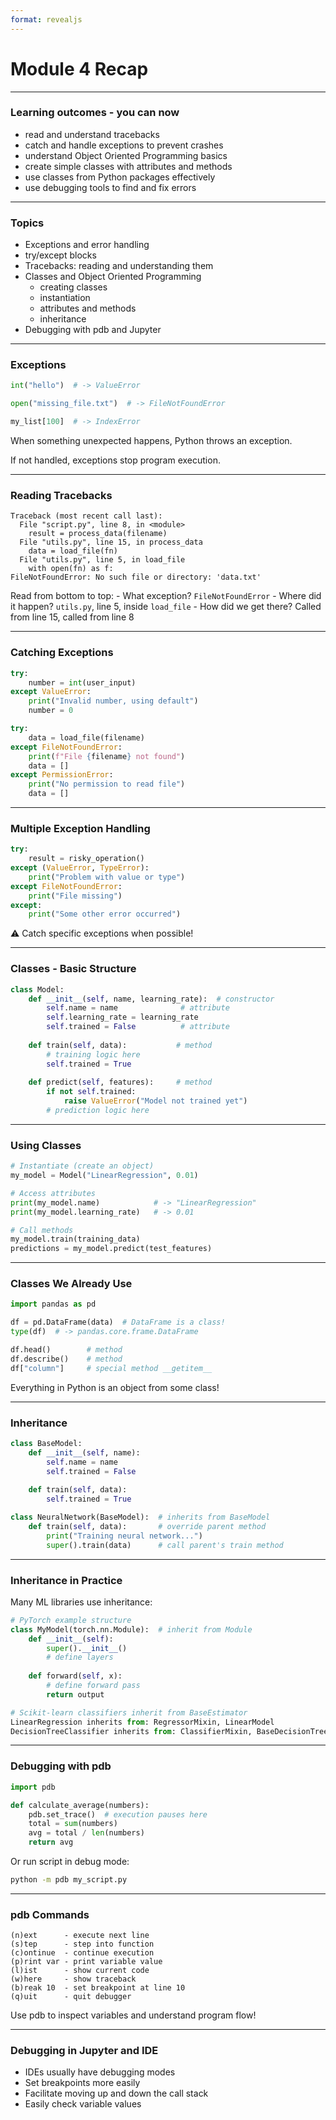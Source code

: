 ```yaml
---
format: revealjs
---
```


# {background-image="../img/module_cover_template.png" background-size="contain" background-repeat="no-repeat"}


# Module 4 Recap

---

### Learning outcomes - you can now

- read and understand tracebacks
- catch and handle exceptions to prevent crashes
- understand Object Oriented Programming basics
- create simple classes with attributes and methods
- use classes from Python packages effectively
- use debugging tools to find and fix errors

---

### Topics

- Exceptions and error handling
- try/except blocks
- Tracebacks: reading and understanding them
- Classes and Object Oriented Programming
  - creating classes
  - instantiation
  - attributes and methods
  - inheritance
- Debugging with pdb and Jupyter

---

### Exceptions

```python
int("hello")  # -> ValueError

open("missing_file.txt")  # -> FileNotFoundError

my_list[100]  # -> IndexError
```

When something unexpected happens, Python throws an exception.

If not handled, exceptions stop program execution.

---

### Reading Tracebacks

```text
Traceback (most recent call last):
  File "script.py", line 8, in <module>
    result = process_data(filename)
  File "utils.py", line 15, in process_data
    data = load_file(fn)
  File "utils.py", line 5, in load_file
    with open(fn) as f:
FileNotFoundError: No such file or directory: 'data.txt'
```

Read from bottom to top:
- What exception? `FileNotFoundError`
- Where did it happen? `utils.py`, line 5, inside `load_file`
- How did we get there? Called from line 15, called from line 8

---

### Catching Exceptions

```python
try:
    number = int(user_input)
except ValueError:
    print("Invalid number, using default")
    number = 0
```

```python
try:
    data = load_file(filename)
except FileNotFoundError:
    print(f"File {filename} not found")
    data = []
except PermissionError:
    print("No permission to read file")
    data = []
```

---

### Multiple Exception Handling

```python
try:
    result = risky_operation()
except (ValueError, TypeError):
    print("Problem with value or type")
except FileNotFoundError:
    print("File missing")
except:
    print("Some other error occurred")
```

⚠️ Catch specific exceptions when possible!

---

### Classes - Basic Structure

```python
class Model:
    def __init__(self, name, learning_rate):  # constructor
        self.name = name              # attribute
        self.learning_rate = learning_rate
        self.trained = False          # attribute
    
    def train(self, data):           # method
        # training logic here
        self.trained = True
    
    def predict(self, features):     # method
        if not self.trained:
            raise ValueError("Model not trained yet")
        # prediction logic here
```

---

### Using Classes

```python
# Instantiate (create an object)
my_model = Model("LinearRegression", 0.01)

# Access attributes
print(my_model.name)            # -> "LinearRegression"
print(my_model.learning_rate)   # -> 0.01

# Call methods
my_model.train(training_data)
predictions = my_model.predict(test_features)
```

---

### Classes We Already Use

```python
import pandas as pd

df = pd.DataFrame(data)  # DataFrame is a class!
type(df)  # -> pandas.core.frame.DataFrame

df.head()        # method
df.describe()    # method
df["column"]     # special method __getitem__
```

Everything in Python is an object from some class!

---

### Inheritance

```python
class BaseModel:
    def __init__(self, name):
        self.name = name
        self.trained = False
    
    def train(self, data):
        self.trained = True

class NeuralNetwork(BaseModel):  # inherits from BaseModel
    def train(self, data):       # override parent method
        print("Training neural network...")
        super().train(data)      # call parent's train method
```

---

### Inheritance in Practice

Many ML libraries use inheritance:

```python
# PyTorch example structure
class MyModel(torch.nn.Module):  # inherit from Module
    def __init__(self):
        super().__init__()
        # define layers
    
    def forward(self, x):
        # define forward pass
        return output
```

```python
# Scikit-learn classifiers inherit from BaseEstimator
LinearRegression inherits from: RegressorMixin, LinearModel
DecisionTreeClassifier inherits from: ClassifierMixin, BaseDecisionTree
```

---

### Debugging with pdb

```python
import pdb

def calculate_average(numbers):
    pdb.set_trace()  # execution pauses here
    total = sum(numbers)
    avg = total / len(numbers)
    return avg
```

Or run script in debug mode:
```bash
python -m pdb my_script.py
```

---

### pdb Commands

```text
(n)ext      - execute next line
(s)tep      - step into function
(c)ontinue  - continue execution
(p)rint var - print variable value
(l)ist      - show current code
(w)here     - show traceback
(b)reak 10  - set breakpoint at line 10
(q)uit      - quit debugger
```

Use pdb to inspect variables and understand program flow!

---

### Debugging in Jupyter and IDE

- IDEs usually have debugging modes
- Set breakpoints more easily
- Facilitate moving up and down the call stack 
- Easily check variable values



# {background-image="../img/apresentacoes_Python_end.png" background-size="contain" background-repeat="no-repeat"}
